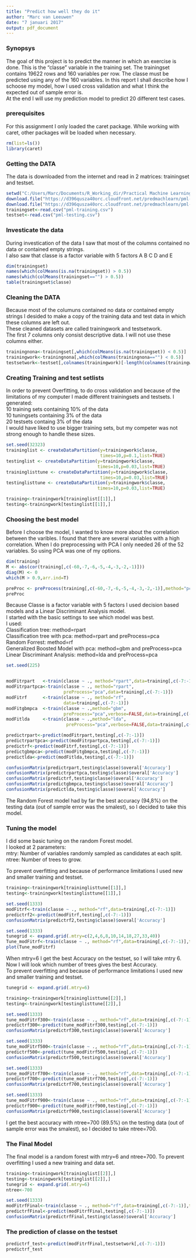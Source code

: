 ```yaml
---
title: "Predict how well they do it"
author: "Marc van Leeuwen"
date: "7 januari 2017"
output: pdf_document
---
```


### Synopsys
The goal of this project is to predict the manner in which an exercise is done. 
This is the "classe" variable in the training set. 
The trainingset contains 19622 rows and 160 variables per row. The classe must be predicted using any of the 160 variables. 
In this report I shall describe how I schoose my model, how I used cross validation and what I think the expected out of sample error is.  
At the end I will use my prediction model to predict 20 different test cases. 

### prerequisites

For this assignment I only loaded the caret package. While working with caret, other packages will be loaded when necessary. 
```r
rm(list=ls())
library(caret)
```

### Getting the DATA

The data is downloaded from the internet and read in 2 matrices: 
trainingset and testset. 

```r
setwd("C:/Users/Marc/Documents/R_Working_dir/Practical Machine Learning/Eindopdracht")
download.file("https://d396qusza40orc.cloudfront.net/predmachlearn/pml-training.csv","pml-training.csv")
download.file("https://d396qusza40orc.cloudfront.net/predmachlearn/pml-testing.csv","pml-testing.csv")
trainingset<-read.csv("pml-training.csv")
testset<-read.csv("pml-testing.csv")
```

### Investicate the data 

During investication of the data I saw that most of the columns contained no data 
or contained empty strings.  
I also saw that classe is a factor variable with 5 factors A B C D and E 

```r
dim(trainingset)
names(which(colMeans(is.na(trainingset)) > 0.5))
names(which(colMeans(trainingset=="") > 0.5))
table(trainingset$classe)

```

### Cleaning the DATA

Because most of the columuns contained no data or contained empty strings I desided to make a copy of the training data and test data in which these columns are left out.  
These cleaned datasets are called trainingwork and testsetwork.  
The first 7 columns only consist descriptive data. I will not use these columns either. 

```r
trainingnona<-trainingset[,which(colMeans(is.na(trainingset)) < 0.5)]
trainingwork<-trainingnona[,which(colMeans(trainingnona=="") < 0.5)]
testsetwork<-testset[,colnames(trainingwork)[-length(colnames(trainingwork))]]
```

### Creating Training and test setlists

In order to prevent Overfitting, to do cross validation and because of the limitations of my computer I made different trainingsets and testsets. 
I generated:  
10 training sets containing 10% of the data  
10 tuningsets containing 3% of the data  
20 testsets containg 3% of the data  
I would have liked to use bigger training sets, but my competer was not strong enough to handle these sizes.

```r
set.seed(32323)
traininglist <- createDataPartition(y=trainingwork$classe,
                                    times=10,p=0.1,list=TRUE)
testinglist <- createDataPartition(y=trainingwork$classe,
                                   times=10,p=0.03,list=TRUE)
traininglisttune <- createDataPartition(y=trainingwork$classe,
                                    times=10,p=0.03,list=TRUE)
testinglisttune <- createDataPartition(y=trainingwork$classe,
                                   times=10,p=0.03,list=TRUE)

training<-trainingwork[traininglist[[1]],]
testing<-trainingwork[testinglist[[1]],]
```

### Choosing the best model

Before I choose the model, I wanted to know more about the correlation between the varibles. I found that there are several variables with a high correlation. 
When I do preprocessing with PCA I only needed 26 of the 52 variables. So using PCA was one of my options. 

```r
dim(training)
M <- abs(cor(training[,c(-60,-7,-6,-5,-4,-3,-2,-1)]))
diag(M) <- 0
which(M > 0.9,arr.ind=T)

preProc <- preProcess(training[,c(-60,-7,-6,-5,-4,-3,-2,-1)],method="pca")
preProc

```

Because Classe is a factor variable with 5 factors I used decision based models and a Linear Discriminant Analysis model.  
I started with the basic settings to see which model was best.  
I used:  
Classification tree: method=rpart  
Classification tree with pca: method=rpart and preProcess=pca  
Random Forrest: method=rf  
Generalized Boosted Model with pca: method=gbm and preProcess=pca  
Linear Discriminant Analysis: method=lda and preProcess=pca  

```r
set.seed(225)


modFitrpart   <-train(classe ~ ., method="rpart",data=training[,c(-7:-1)])
modFitrpartpca<-train(classe ~ ., method="rpart",
                      preProcess="pca",data=training[,c(-7:-1)])
modFitrf      <-train(classe ~ ., method="rf",
                      data=training[,c(-7:-1)])
modFitgbmpca  <-train(classe ~ .,method="gbm",
                      preProcess="pca",verbose=FALSE,data=training[,c(-7:-1)])
modFitlda     <-train(classe ~ .,method="lda",
                       preProcess="pca",verbose=FALSE,data=training[,c(-7:-1)])

predictrpart<-predict(modFitrpart,testing[,c(-7:-1)])
predictrpartpca<-predict(modFitrpartpca,testing[,c(-7:-1)])
predictrf<-predict(modFitrf,testing[,c(-7:-1)])
predictgbmpca<-predict(modFitgbmpca,testing[,c(-7:-1)])
predictlda<-predict(modFitlda,testing[,c(-7:-1)])

confusionMatrix(predictrpart,testing$classe)$overal['Accuracy']
confusionMatrix(predictrpartpca,testing$classe)$overal['Accuracy']
confusionMatrix(predictrf,testing$classe)$overal['Accuracy']
confusionMatrix(predictgbmpca,testing$classe)$overal['Accuracy']
confusionMatrix(predictlda,testing$classe)$overal['Accuracy']
```

The Random Forest model had by far the best accuracy (94,8%) on the testing data (out of sample error was the smalest),  so I decided to take this model. 

### Tuning the model 

I did some basic tuning on the random Forest model.  
I looked at 2 parameters:  
mtry: Number of variables randomly sampled as candidates at each split.  
ntree: Number of trees to grow.  

To prevent overfitting and because of performance limitations I used new and smaller training and testset. 


```r
training<-trainingwork[traininglisttune[[1]],]
testing<-trainingwork[testinglisttune[[1]],]

set.seed(1333)
modFitrf<-train(classe ~ ., method="rf",data=training[,c(-7:-1)])
predictrf2<-predict(modFitrf,testing[,c(-7:-1)])
confusionMatrix(predictrf2,testing$classe)$overal['Accuracy']

set.seed(1333)
tunegrid <- expand.grid(.mtry=c(2,4,6,8,10,14,18,27,33,40))
Tune_modFitrf<-train(classe ~ ., method="rf",data=training[,c(-7:-1)],tuneGrid=tunegrid)
plot(Tune_modFitrf)
```

When mtry=6 I get the best Accuracy on the testset, so I will take mtry 6.  
Now I will look which number of trees gives the best Accuracy.  
To prevent overfitting and because of performance limitations I used new and smaller training and testset. 

```r
tunegrid <- expand.grid(.mtry=6)

training<-trainingwork[traininglisttune[[2]],]
testing<-trainingwork[testinglisttune[[2]],]

set.seed(1333)
tune_modFitrf300<-train(classe ~ ., method="rf",data=training[,c(-7:-1)],tuneGrid=tunegrid,ntree=300)
predictrf300<-predict(tune_modFitrf300,testing[,c(-7:-1)])
confusionMatrix(predictrf300,testing$classe)$overal['Accuracy']

set.seed(1333)
tune_modFitrf500<-train(classe ~ ., method="rf",data=training[,c(-7:-1)],tuneGrid=tunegrid,ntree=500)
predictrf500<-predict(tune_modFitrf500,testing[,c(-7:-1)])
confusionMatrix(predictrf500,testing$classe)$overal['Accuracy']

set.seed(1333)
tune_modFitrf700<-train(classe ~ ., method="rf",data=training[,c(-7:-1)],tuneGrid=tunegrid,ntree=700)
predictrf700<-predict(tune_modFitrf700,testing[,c(-7:-1)])
confusionMatrix(predictrf700,testing$classe)$overal['Accuracy']

set.seed(1333)
tune_modFitrf900<-train(classe ~ ., method="rf",data=training[,c(-7:-1)],tuneGrid=tunegrid,ntree=900)
predictrf900<-predict(tune_modFitrf900,testing[,c(-7:-1)])
confusionMatrix(predictrf900,testing$classe)$overal['Accuracy']

```

I get the best accuracy with ntree=700 (89.5%) on the testing data (out of sample error was the smalest),  so I decided to take ntree=700. 

### The Final Model

The final model is a random forest with mtry=6 and ntree=700.
To prevent overfitting I used a new training and data set. 

```r
training<-trainingwork[traininglist[[2]],]
testing<-trainingwork[testinglist[[2]],]
tunegrid <- expand.grid(.mtry=6)
ntree<-700

set.seed(1333)
modFitrfFinal<-train(classe ~ ., method="rf",data=training[,c(-7:-1)],tuneGrid=tunegrid,ntree=ntree)
predictrfFinal<-predict(modFitrfFinal,testing[,c(-7:-1)])
confusionMatrix(predictrfFinal,testing$classe)$overal['Accuracy']

```


### The prediction of classe on the testset


```r
predictrf_test<-predict(modFitrfFinal,testsetwork[,c(-7:-1)])
predictrf_test
```

